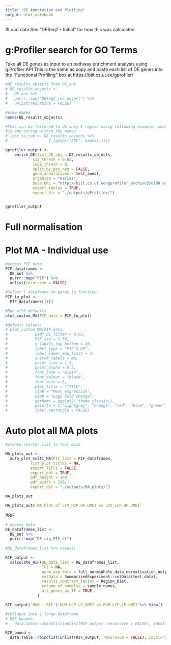 ```yaml
---
title: "DE Annotation and Plotting"
output: html_notebook
---
```




#Load data
See "DESeq2 - Initial" for how this was calculated.





# g:Profiler search for GO Terms
Take all DE genes as input to an pathway enrichment analysis using g:Profiler API
This is the same as copy and paste each list of DE genes into the "Functional Profiling" box at https://biit.cs.ut.ee/gprofiler/

```r
#DE_results_objects from DE_out
# DE_results_objects <- 
#   DE_out %>% 
#   purrr::map("DESeq2_res_object") %>% 
#   unlist(recursive = FALSE)

#view names
names(DE_results_objects)

#This can be filtered to do only 1 region using following example, where "ARC"
#is any string within the names 
# list_to_run <- DE_results_objects %>%
#                  {.[grepl("ARC", names(.))]}

gprofiler_output <- 
    enrich_DE(list_DE_obj = DE_results_objects,
            sig_thresh = 0.05,
            log2_thresh = 0,
            split_by_pos_neg = FALSE,
            gene_annotations = test_annot,
            organism = "oaries",
            base_URL = "http://biit.cs.ut.ee/gprofiler_archive3/e100_eg47_p14",
            export_tables = TRUE,
            export_dir = "./outputs/gProfiler/")


gprofiler_output

```

# Full normalisation



# Plot MA - Individual use
```r
#access PIF data
PIF_dataframes <- 
  DE_out %>% 
  purrr::map("PIF") %>%   
  unlist(recursive = FALSE)

#Select 1 dataframe to parse to function.
PIF_to_plot <-
  PIF_dataframes[[1]]

#Run with defaults
plot_custom_MA(PIF_data = PIF_to_plot) 

#default values:
# plot_custom_MA(PIF_data,
#            padj_DE_filter = 0.05,
#            PIF_sig = 2.58, 
#            n_labels_top_bottom = 20,
#            label_type = "PIF & DE", 
#            label_lower_exp_limit = 3,
#            custom_labels = NA,
#            point_size = 1.5,
#            point_alpha = 0.5,
#            font_face = "plain",
#            font_colour = "black",
#            font_size = 8,
#            plot_title = "TITLE",
#            xlab = "Mean expression",
#            ylab = "Log2 fold change",
#            ggtheme = ggplot2::theme_classic(),
#            palette = c("lightgrey", "orange", "red", "blue", "green"),
#            label.rectangle = FALSE)

```


# Auto plot all MA plots
```r

#create shorter list to test with

MA_plots_out <-
  auto_plot_multi_MA(PIF_list = PIF_dataframes,
           list_plot_titles = NA,
           export_TIFFs = FALSE,
           export_pdf = TRUE,
           pdf_height = 140,
           pdf_width = 220,
           export_dir = "./outputs/MA_plots/")

MA_plots_out
```


```r
MA_plots_out$`MA Plot of LIV_HCP.HP.UMEI vs LIV_LCP.HP.UMEI`
```


#RIF
```r

# access data
DE_dataframes_list <- 
  DE_out %>% 
  purrr::map("DE_sig_PIF_df")
  
#DE_dataframes_list %>% names()

RIF_output <- 
  calculate_RIF(DE_data_list = DE_dataframes_list,
                TFs = NA,
                norm_exp_data = full_norm$Whole_data_normalisation_output$normalised_data$vsd,
                colData = SummarizedExperiment::colData(test_data),
                results_contrast_factor = Region_Diet,
                column_of_samples = sample_names,
                all_genes_as_TF = TRUE
              )

RIF_output$`RUM - RIF`$`RUM_HCP.LP.UMEI vs RUM_LCP.LP.UMEI`%>% View()

#Collapse into 1 large dataframe
# RIF_bound<- 
#   data.table::rbindlist(unlist(RIF_output, recursive = FALSE), idcol="ID")

```


```r
RIF_bound <- 
  data.table::rbindlist(unlist(RIF_output, recursive = FALSE), idcol="ID")


```







